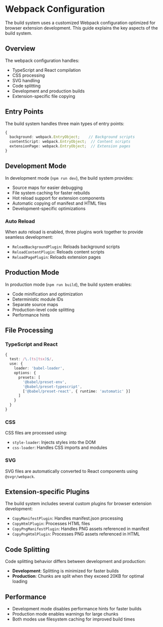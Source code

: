 # Webpack Configuration

The build system uses a customized Webpack configuration optimized for browser extension development. This guide explains the key aspects of the build system.

## Overview

The webpack configuration handles:
- TypeScript and React compilation
- CSS processing
- SVG handling
- Code splitting
- Development and production builds
- Extension-specific file copying

## Entry Points

The build system handles three main types of entry points:

```typescript
{
  background: webpack.EntryObject;    // Background scripts
  contentScript: webpack.EntryObject;  // Content scripts
  extensionPage: webpack.EntryObject;  // Extension pages
}
```

## Development Mode

In development mode (`npm run dev`), the build system provides:

- Source maps for easier debugging
- File system caching for faster rebuilds
- Hot reload support for extension components
- Automatic copying of manifest and HTML files
- Development-specific optimizations

### Auto Reload

When auto reload is enabled, three plugins work together to provide seamless development:

- `ReloadBackgroundPlugin`: Reloads background scripts
- `ReloadContentPlugin`: Reloads content scripts
- `ReloadPagePlugin`: Reloads extension pages

## Production Mode

In production mode (`npm run build`), the build system enables:

- Code minification and optimization
- Deterministic module IDs
- Separate source maps
- Production-level code splitting
- Performance hints

## File Processing

### TypeScript and React
```typescript
{
  test: /\.(ts|tsx)$/,
  use: {
    loader: 'babel-loader',
    options: {
      presets: [
        '@babel/preset-env',
        '@babel/preset-typescript',
        ['@babel/preset-react', { runtime: 'automatic' }]
      ]
    }
  }
}
```

### CSS
CSS files are processed using:
- `style-loader`: Injects styles into the DOM
- `css-loader`: Handles CSS imports and modules

### SVG
SVG files are automatically converted to React components using `@svgr/webpack`.

## Extension-specific Plugins

The build system includes several custom plugins for browser extension development:

- `CopyManifestPlugin`: Handles manifest.json processing
- `CopyHtmlPlugin`: Processes HTML files
- `CopyPngManifestPlugin`: Handles PNG assets referenced in manifest
- `CopyPngHtmlPlugin`: Processes PNG assets referenced in HTML

## Code Splitting

Code splitting behavior differs between development and production:

- **Development**: Splitting is minimized for faster builds
- **Production**: Chunks are split when they exceed 20KB for optimal loading

## Performance

- Development mode disables performance hints for faster builds
- Production mode enables warnings for large chunks
- Both modes use filesystem caching for improved build times
